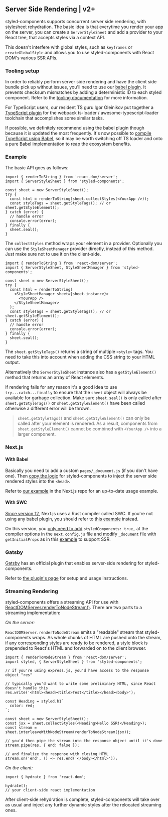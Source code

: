 ## Server Side Rendering | v2+

styled-components supports concurrent server side rendering, with stylesheet rehydration.
The basic idea is that everytime you render your app on the server, you can create
a `ServerStyleSheet` and add a provider to your React tree, that accepts styles
via a context API.

This doesn't interfere with global styles, such as `keyframes` or `createGlobalStyle` and
allows you to use styled-components with React DOM's various SSR APIs.

### Tooling setup

In order to reliably perform server side rendering and have the client side bundle pick up without issues, you'll need to use our [babel plugin](/docs/tooling#babel-plugin). It prevents checksum mismatches by adding a deterministic ID to each styled component. Refer to the [tooling documentation](/docs/tooling#serverside-rendering) for more information.

For TypeScript users, our resident TS guru Igor Oleinikov put together a [TypeScript plugin](/docs/tooling#typescript-plugin) for the webpack ts-loader / awesome-typescript-loader toolchain that accomplishes some similar tasks.

If possible, we definitely recommend using the babel plugin though because it is updated the most frequently. It's now possible to [compile TypeScript using Babel](https://babeljs.io/docs/en/babel-preset-typescript), so it may be worth switching off TS loader and onto a pure Babel implementation to reap the ecosystem benefits.

### Example

The basic API goes as follows:

```tsx
import { renderToString } from 'react-dom/server';
import { ServerStyleSheet } from 'styled-components';

const sheet = new ServerStyleSheet();
try {
  const html = renderToString(sheet.collectStyles(<YourApp />));
  const styleTags = sheet.getStyleTags(); // or sheet.getStyleElement();
} catch (error) {
  // handle error
  console.error(error);
} finally {
  sheet.seal();
}
```

The `collectStyles` method wraps your element in a provider. Optionally you can use
the `StyleSheetManager` provider directly, instead of this method. Just make sure not to
use it on the client-side.

```tsx
import { renderToString } from 'react-dom/server';
import { ServerStyleSheet, StyleSheetManager } from 'styled-components';

const sheet = new ServerStyleSheet();
try {
  const html = renderToString(
    <StyleSheetManager sheet={sheet.instance}>
      <YourApp />
    </StyleSheetManager>
  );
  const styleTags = sheet.getStyleTags(); // or sheet.getStyleElement();
} catch (error) {
  // handle error
  console.error(error);
} finally {
  sheet.seal();
}
```

The `sheet.getStyleTags()` returns a string of multiple `<style>` tags.
You need to take this into account when adding the CSS string to your HTML output.

Alternatively the `ServerStyleSheet` instance also has a `getStyleElement()` method
that returns an array of React elements.

If rendering fails for any reason it's a good idea to use `try...catch...finally` to ensure that the `sheet` object will always be available for garbage collection. Make sure `sheet.seal()` is only called after `sheet.getStyleTags()` or `sheet.getStyleElement()` have been called otherwise a different error will be thrown.

> `sheet.getStyleTags()` and `sheet.getStyleElement()` can only be called after your element is rendered. As a result, components from `sheet.getStyleElement()` cannot be combined with `<YourApp />` into a larger component.

### Next.js

#### With Babel

Basically you need to add a custom `pages/_document.js` (if you don't have one). Then [copy the logic](https://github.com/vercel/next.js/blob/canary/examples/with-styled-components-babel/pages/_document.tsx) for styled-components to inject the server side rendered styles into the `<head>`.

Refer to [our example](https://github.com/vercel/next.js/tree/canary/examples/with-styled-components-babel) in the Next.js repo for an up-to-date usage example.

#### With SWC

[Since version 12](https://nextjs.org/blog/next-12), Next.js uses a Rust compiler called SWC. If you're not using any babel plugin, you should refer to [this example](https://github.com/vercel/next.js/tree/canary/examples/with-styled-components) instead.

On this version, you [only need to add](https://github.com/vercel/next.js/blob/canary/examples/with-styled-components/next.config.js) `styledComponents: true,` at the compiler options in the `next.config.js` file and modify `_document` file with `getInitialProps` as in this [example](https://github.com/vercel/next.js/blob/canary/examples/with-styled-components/pages/_document.tsx) to support SSR.

### Gatsby

[Gatsby](https://www.gatsbyjs.org/) has an official plugin that enables server-side rendering for styled-components.

Refer to [the plugin's page](https://www.gatsbyjs.org/packages/gatsby-plugin-styled-components/) for setup and usage instructions.

### Streaming Rendering

styled-components offers a streaming API for use with [ReactDOMServer.renderToNodeStream()](https://reactjs.org/docs/react-dom-server.html#rendertonodestream). There are two parts to a streaming implementation:

_On the server:_

`ReactDOMServer.renderToNodeStream` emits a "readable" stream that styled-components wraps. As whole chunks of HTML are pushed onto the stream, if any corresponding styles are ready to be rendered, a style block is prepended to React's HTML and forwarded on to the client browser.

```tsx
import { renderToNodeStream } from 'react-dom/server';
import styled, { ServerStyleSheet } from 'styled-components';

// if you're using express.js, you'd have access to the response object "res"

// typically you'd want to write some preliminary HTML, since React doesn't handle this
res.write('<html><head><title>Test</title></head><body>');

const Heading = styled.h1`
  color: red;
`;

const sheet = new ServerStyleSheet();
const jsx = sheet.collectStyles(<Heading>Hello SSR!</Heading>);
const stream = sheet.interleaveWithNodeStream(renderToNodeStream(jsx));

// you'd then pipe the stream into the response object until it's done
stream.pipe(res, { end: false });

// and finalize the response with closing HTML
stream.on('end', () => res.end('</body></html>'));
```

_On the client:_

```tsx
import { hydrate } from 'react-dom';

hydrate();
// your client-side react implementation
```

After client-side rehydration is complete, styled-components will take over as usual and inject any further dynamic styles after the relocated streaming ones.
